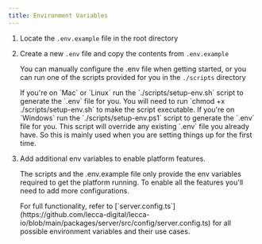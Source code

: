 ```yaml
---
title: Environment Variables
---
```


1. Locate the `.env.example` file in the root directory
2. Create a new `.env` file and copy the contents from `.env.example`

   You can manually configure the .env file when getting started, or you can run one of the scripts provided for you in the `./scripts` directory

   <Callout>
     If you're on `Mac` or `Linux` run the `./scripts/setup-env.sh` script to
     generate the `.env` file for you. You will need to run `chmod +x
     ./scripts/setup-env.sh` to make the script executable.
   </Callout>

   <Callout>
     If you're on `Windows` run the `./scripts/setup-env.ps1` script to generate
     the `.env` file for you.
   </Callout>

   <Callout type="warn">
     This script will override any existing `.env` file you already have. So
     this is mainly used when you are setting things up for the first time.
   </Callout>

3. Add additional env variables to enable platform features.

   The scripts and the .env.example file only provide the env variables required to get the platform running. To enable all the features you'll need to add more configurations.

   <Callout>
     For full functionality, refer to
     [`server.config.ts`](https://github.com/lecca-digital/lecca-io/blob/main/packages/server/src/config/server.config.ts)
     for all possible environment variables and their use cases.
   </Callout>
